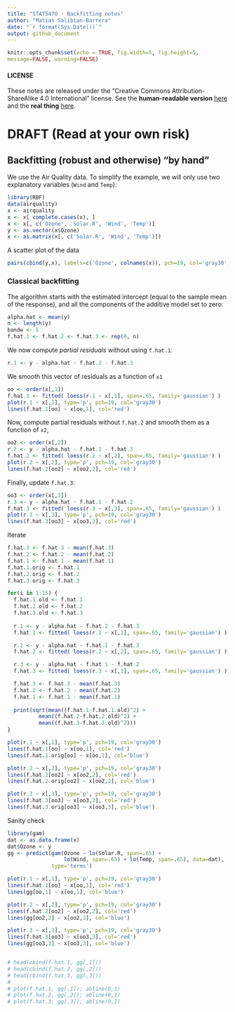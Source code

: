 ```yaml
---
title: "STAT547O - Backfitting notes"
author: "Matias Salibian-Barrera"
date: "`r format(Sys.Date())`"
output: github_document
---
```

  
  ```r
knitr::opts_chunk$set(echo = TRUE, fig.width=5, fig.height=5, 
message=FALSE, warning=FALSE)
```

#### LICENSE
These notes are released under the 
"Creative Commons Attribution-ShareAlike 4.0 International" license. 
See the **human-readable version** [here](https://creativecommons.org/licenses/by-sa/4.0/)
and the **real thing** [here](https://creativecommons.org/licenses/by-sa/4.0/legalcode). 


# DRAFT (Read at your own risk)

## Backfitting (robust and otherwise) "by hand"

We use the Air Quality data.
To simplify the example, we will only use two explanatory variables
(`Wind` and `Temp`):
```r
library(RBF)
data(airquality)
x <- airquality
x <- x[ complete.cases(x), ]
x <- x[, c('Ozone', 'Solar.R', 'Wind', 'Temp')]
y <- as.vector(x$Ozone)
x <- as.matrix(x[, c('Solar.R', 'Wind', 'Temp')])
```
A scatter plot of the data
```r
pairs(cbind(y,x), labels=c('Ozone', colnames(x)), pch=19, col='gray30', cex=1.5)
```

### Classical backfitting

The algorithm starts with the estimated intercept (equal to the 
sample mean of the response), and all the components of the additive model
set to zero:
```r
alpha.hat <- mean(y)
n <- length(y)
bandw <- 5
f.hat.1 <- f.hat.2 <- f.hat.3 <- rep(0, n)
```
We now compute *partial residuals* without using `f.hat.1`:
```r
r.1 <- y - alpha.hat - f.hat.2 - f.hat.3
```
We smooth this vector of residuals as a function of `x1`
```r
oo <- order(x[,1])
f.hat.1 <- fitted( loess(r.1 ~ x[,1], span=.65, family='gaussian') ) 
plot(r.1 ~ x[,1], type='p', pch=19, col='gray30')
lines(f.hat.1[oo] ~ x[oo,1], col='red')
```

Now, compute partial residuals without `f.hat.2` and smooth them 
as a function of `x2`, 
```r
oo2 <- order(x[,2])
r.2 <- y - alpha.hat - f.hat.1 - f.hat.3
f.hat.2 <- fitted( loess(r.2 ~ x[,2], span=.65, family='gaussian') ) 
plot(r.2 ~ x[,2], type='p', pch=19, col='gray30')
lines(f.hat.2[oo2] ~ x[oo2,2], col='red')
```

Finally, update `f.hat.3`:
```r
oo3 <- order(x[,3])
r.3 <- y - alpha.hat - f.hat.1 - f.hat.2
f.hat.3 <- fitted( loess(r.3 ~ x[,3], span=.65, family='gaussian') ) 
plot(r.3 ~ x[,3], type='p', pch=19, col='gray30')
lines(f.hat.3[oo3] ~ x[oo3,3], col='red')
```

Iterate
```r
f.hat.3 <- f.hat.3 - mean(f.hat.3)
f.hat.2 <- f.hat.2 - mean(f.hat.2)
f.hat.1 <- f.hat.1 - mean(f.hat.1)
f.hat.1.orig <- f.hat.1
f.hat.2.orig <- f.hat.2
f.hat.3.orig <- f.hat.3

for(i in 1:15) {
  f.hat.1.old <- f.hat.1
  f.hat.2.old <- f.hat.2
  f.hat.3.old <- f.hat.3
  
  r.1 <- y - alpha.hat - f.hat.2 - f.hat.3
  f.hat.1 <- fitted( loess(r.1 ~ x[,1], span=.65, family='gaussian') ) 

  r.2 <- y - alpha.hat - f.hat.1 - f.hat.3
  f.hat.2 <- fitted( loess(r.2 ~ x[,2], span=.65, family='gaussian') ) 

  r.3 <- y - alpha.hat - f.hat.1 - f.hat.2
  f.hat.3 <- fitted( loess(r.3 ~ x[,3], span=.65, family='gaussian') ) 

  f.hat.3 <- f.hat.3 - mean(f.hat.3)
  f.hat.2 <- f.hat.2 - mean(f.hat.2)
  f.hat.1 <- f.hat.1 - mean(f.hat.1)
  
  print(sqrt(mean((f.hat.1-f.hat.1.old)^2) + 
          mean((f.hat.2-f.hat.2.old)^2) +
          mean((f.hat.3-f.hat.3.old)^2)))
}

plot(r.1 ~ x[,1], type='p', pch=19, col='gray30')
lines(f.hat.1[oo] ~ x[oo,1], col='red')
lines(f.hat.1.orig[oo] ~ x[oo,1], col='blue')

plot(r.2 ~ x[,2], type='p', pch=19, col='gray30')
lines(f.hat.2[oo2] ~ x[oo2,2], col='red')
lines(f.hat.2.orig[oo2] ~ x[oo2,2], col='blue')

plot(r.3 ~ x[,3], type='p', pch=19, col='gray30')
lines(f.hat.3[oo3] ~ x[oo3,3], col='red')
lines(f.hat.3.orig[oo3] ~ x[oo3,3], col='blue')

```

Sanity check
```r
library(gam)
dat <- as.data.frame(x)
dat$Ozone <- y
gg <- predict(gam(Ozone ~ lo(Solar.R, span=.65) +
                  lo(Wind, span=.65) + lo(Temp, span=.65), data=dat),
              type='terms')

plot(r.1 ~ x[,1], type='p', pch=19, col='gray30')
lines(f.hat.1[oo] ~ x[oo,1], col='red')
lines(gg[oo,1] ~ x[oo,1], col='blue')

plot(r.2 ~ x[,2], type='p', pch=19, col='gray30')
lines(f.hat.2[oo2] ~ x[oo2,2], col='red')
lines(gg[oo2,2] ~ x[oo2,2], col='blue')

plot(r.3 ~ x[,3], type='p', pch=19, col='gray30')
lines(f.hat.3[oo3] ~ x[oo3,3], col='red')
lines(gg[oo3,3] ~ x[oo3,3], col='blue')


# head(cbind(f.hat.1, gg[,1]))
# head(cbind(f.hat.2, gg[,2]))
# head(cbind(f.hat.3, gg[,3]))
# 
# plot(f.hat.1, gg[,1]); abline(0,1)
# plot(f.hat.2, gg[,2]); abline(0,1)
# plot(f.hat.3, gg[,3]); abline(0,1)
```



